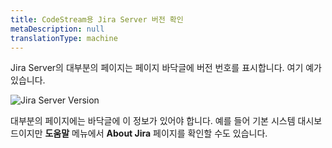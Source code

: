 ```yaml
---
title: CodeStream용 Jira Server 버전 확인
metaDescription: null
translationType: machine
---
```



Jira Server의 대부분의 페이지는 페이지 바닥글에 버전 번호를 표시합니다. 여기 예가 있습니다.

<img
  alt="Jira Server Version"
  src={jiraServerVersion}
/>

대부분의 페이지에는 바닥글에 이 정보가 있어야 합니다. 예를 들어 기본 시스템 대시보드이지만 **도움말** 메뉴에서 **About Jira** 페이지를 확인할 수도 있습니다.